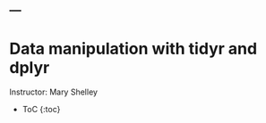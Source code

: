 ---
---

# Data manipulation with tidyr and dplyr

Instructor: Mary Shelley

<aside class="notes">

* ToC
{:toc}

</aside>

